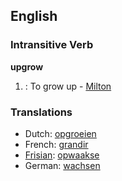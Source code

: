 ==English==

===Intransitive Verb===
'''upgrow'''

# {{archaic}}: To grow up - [[Milton]]

===Translations===
*Dutch: [[opgroeien]]
*French: [[grandir]]
*[[Frisian]]: [[opwaakse]]
*German: [[wachsen]]